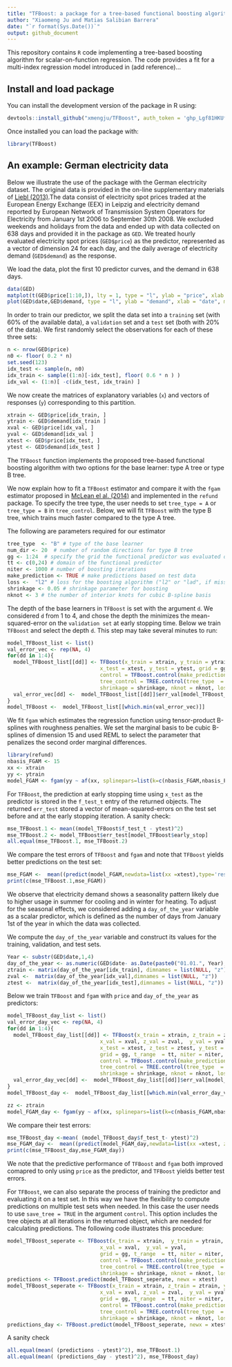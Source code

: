 ```yaml
---
title: "TFBoost: a package for a tree-based functional boosting algorithm"
author: "Xiaomeng Ju and Matias Salibian Barrera"
date: "`r format(Sys.Date())`"
output: github_document
---
```



This repository contains `R` code implementing a tree-based boosting algorithm for scalar-on-function regression. The code provides a fit for a multi-index regression model introduced in (add reference)...


## Install and load package

You can install the development version of the package in R using:

```r
devtools::install_github("xmengju/TFBoost", auth_token = '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')
```

Once installed you can load the package with:
```r
library(TFBoost)
```

## An example: German electricity data
Below we illustrate the use of the package with the German electricity dataset. The original data is provided in the on-line supplementary materials of [Liebl (2013)](https://projecteuclid.org/journals/annals-of-applied-statistics/volume-7/issue-3/Modeling-and-forecasting-electricity-spot-prices--A-functional-data/10.1214/13-AOAS652.full).The data consist of electricity spot prices traded at the European Energy Exchange (EEX) in Leipzig and electricity demand reported by European Network of Transmission System Operators for Electricity from January 1st 2006 to  September 30th 2008.  We excluded weekends and holidays from the data and ended up with data collected on 638 days and provided it in the package as `GED`. We treated hourly evaluated electricity spot prices (`GED$price`) as the predictor,  represented as a vector of dimension 24 for each day, and the daily average of electricity demand (`GED$demand`) as the response.  

We load the data, plot the first 10 predictor curves, and the demand in 638 days. 

```r
data(GED)
matplot(t(GED$price[1:10,]), lty = 1, type = "l", ylab = "price", xlab = "hour", main = "hourly electricity price (10 days)")
plot(GED$date,GED$demand, type = "l", ylab = "demand", xlab = "date", main = "average daily electricity demand")
```

In order to train our predictor, we split the data set into a `training`
set (with 60% of the available data), a `validation` set and a `test`
set (both with 20% of the data). We first randomly select the
observations for each of these three sets:

``` r
n <- nrow(GED$price) 
n0 <- floor( 0.2 * n) 
set.seed(123)
idx_test <- sample(n, n0)
idx_train <- sample((1:n)[-idx_test], floor( 0.6 * n ) )
idx_val <- (1:n)[ -c(idx_test, idx_train) ] 
```
We now create the matrices of explanatory variables (`x`) and vectors of responses
(`y`) corresponding to this partition. 
<!-- Note that `ytrain` and `yval` may contain outliers. -->
```r
xtrain <- GED$price[idx_train, ]
ytrain <- GED$demand[idx_train ]
xval <- GED$price[idx_val, ]
yval <- GED$demand[idx_val ]
xtest <- GED$price[idx_test, ]
ytest <- GED$demand[idx_test ]
```

The `TFBoost` function implements the proposed tree-based functional boosting algorithm with two options for the base learner:  type A tree or type B tree. 

We now explain how to fit a `TFBoost` estimator and compare it with the `fgam` estimator proposed in [McLean el al. (2014)](https://www.ncbi.nlm.nih.gov/pmc/articles/PMC3982924/) and implemented  in the `refund` package.  To specify the tree type, the user needs to set `tree_type = A` or `tree_type = B` in `tree_control`.  Below, we will fit `TFBoost` with the type B tree, which trains much faster compared to the type A tree. 

The following are parameters required for our estimator 
```r
tree_type  <- "B" # type of the base learner
num_dir <- 20  # number of random directions for type B tree
gg <- 1:24  # specify the grid the functional predictor was evaluated on
tt <- c(0,24) # domain of the functional predictor
niter <- 1000 # number of boosting iterations 
make_prediction <- TRUE # make predictions based on test data
loss <-  "l2" # loss for the boosting algorithm ("l2" or "lad", if missing one can use a self-defined loss specified by user_func)
shrinkage <- 0.05 # shrinkage parameter for boosting
nknot <- 3 # the number of interior knots for cubic B-spline basis
```

The depth of the base learners in `TFBoost` is set with the argument `d`. We considered `d` from 1 to 4, and chose the depth the minimizes the mean-squared-error on the `validation set` at early stopping time.  Below we train `TFBoost` and select the depth `d`.  This step may take several minutes to run:


```r
model_TFBoost_list <- list()
val_error_vec <- rep(NA, 4)
for(dd in 1:4){
  model_TFBoost_list[[dd]] <- TFBoost(x_train = xtrain, y_train = ytrain,  x_val = xval,  y_val = yval, 
                              x_test = xtest, y_test = ytest, grid = gg, t_range  = tt, niter = niter, 
                              control = TFBoost.control(make_prediction = TRUE, 
                              tree_control = TREE.control(tree_type  = tree_type, d = dd, num_dir = num_dir), 
                              shrinkage = shrinkage, nknot = nknot, loss = loss))
  val_error_vec[dd] <-  model_TFBoost_list[[dd]]$err_val[model_TFBoost_list[[dd]]$early_stop]
}
model_TFBoost <-  model_TFBoost_list[[which.min(val_error_vec)]]
```
We fit `fgam` which  estimates the regression function using tensor-product B-splines with roughness penalties.  We set the marginal basis to be cubic B-splines of dimension 15 and used REML to select the parameter that penalizes the second order marginal differences. 

```r
library(refund)
nbasis_FGAM <- 15
xx <- xtrain
yy <- ytrain
model_FGAM <- fgam(yy ~ af(xx, splinepars=list(k=c(nbasis_FGAM,nbasis_FGAM),m=list(c(2,2),c(2,2)))), method ="REML")
```   

For `TFBoost`, the prediction at early stopping time using `x_test` as the predictor is stored in the `f_test_t` entry of the returned objects. The returned `err_test` stored a vector of mean-squared-errors on the test set before and at the early stopping iteration.   A sanity check: 

```r
mse_TFBoost.1 <- mean((model_TFBoost$f_test_t - ytest)^2)
mse_TFBoost.2 <- model_TFBoost$err_test[model_TFBoost$early_stop]
all.equal(mse_TFBoost.1, mse_TFBoost.2)
```

We compare the test errors of `TFBoost` and `fgam` and note that `TFBoost` yields better predictions on the test set:
```r
mse_FGAM <-  mean((predict(model_FGAM,newdata=list(xx =xtest),type='response')- ytest)^2)
print(c(mse_TFBoost.1,mse_FGAM))
```

We observe that electricity demand shows a seasonality pattern likely due to higher usage in summer for cooling and in winter for heating. To adjust for the seasonal effects, we considered adding a `day_of_the_year` variable as a scalar predictor, which is defined as the number of days from January 1st of the year in which the data was collected. 

We compute the `day_of_the_year` variable and construct its values for the training, validation, and test sets. 

```r
Year <- substr(GED$date,1,4)
day_of_the_year <- as.numeric(GED$date- as.Date(paste0("01.01.", Year), "%d.%m.%Y"))
ztrain <- matrix(day_of_the_year[idx_train], dimnames = list(NULL, "z"))
zval <-  matrix(day_of_the_year[idx_val],dimnames = list(NULL, "z"))
ztest <-  matrix(day_of_the_year[idx_test],dimnames = list(NULL, "z"))
```

Below we train `TFBoost` and `fgam` with `price` and `day_of_the_year` as predictors: 

```r
model_TFBoost_day_list <- list()
val_error_day_vec <- rep(NA, 4)
for(dd in 1:4){
  model_TFBoost_day_list[[dd]] <- TFBoost(x_train = xtrain, z_train = ztrain, y_train = ytrain, 
                              x_val = xval, z_val = zval,  y_val = yval, 
                              x_test = xtest, z_test = ztest, y_test = ytest, 
                              grid = gg, t_range  = tt, niter = niter, 
                              control = TFBoost.control(make_prediction = TRUE, 
                              tree_control = TREE.control(tree_type  = tree_type, d = dd,num_dir = num_dir), 
                              shrinkage = shrinkage, nknot = nknot, loss = loss))
  val_error_day_vec[dd] <-  model_TFBoost_day_list[[dd]]$err_val[model_TFBoost_day_list[[dd]]$early_stop]
}
model_TFBoost_day <-  model_TFBoost_day_list[[which.min(val_error_day_vec)]]

zz <- ztrain
model_FGAM_day <- fgam(yy ~ af(xx, splinepars=list(k=c(nbasis_FGAM,nbasis_FGAM),m=list(c(2,2),c(2,2))))+ s(zz, bs = "cs"), method = "REML")
```

We compare their test errors:
```r
mse_TFBoost_day <-mean( (model_TFBoost_day$f_test_t- ytest)^2)
mse_FGAM_day <-  mean((predict(model_FGAM_day,newdata=list(xx =xtest, zz = ztest),type='response')- ytest)^2)
print(c(mse_TFBoost_day,mse_FGAM_day))
```
We note that the predictive performance of `TFBoost` and `fgam` both improved comapred to only using `price` as the predictor,
 and `TFBoost` yields better test errors. 
 
For `TFBoost`, we can also separate the process of training
the predictor and evaluating it on a test set. In this way we have 
the flexibility to compute predictions on multiple test sets when needed. In this case the user
needs to use `save_tree = TRUE` in the argument `control`. This option includes 
the tree objects at all iterations in the returned object, which are needed for calculating 
predictions. The following code illustrates this procedure:

```r
model_TFBoost_seperate <- TFBoost(x_train = xtrain,  y_train = ytrain, 
                              x_val = xval,  y_val = yval, 
                              grid = gg, t_range  = tt, niter = niter, 
                              control = TFBoost.control(make_prediction = FALSE, 
                              tree_control = TREE.control(tree_type  = tree_type, d = which.min(val_error_vec), num_dir = num_dir),
                              shrinkage = shrinkage, nknot = nknot, loss = loss, save_tree = TRUE))
predictions <- TFBoost.predict(model_TFBoost_seperate, newx = xtest)
model_TFBoost_seperate <- TFBoost(x_train = xtrain, z_train = ztrain, y_train = ytrain, 
                              x_val = xval, z_val = zval,  y_val = yval, 
                              grid = gg, t_range  = tt, niter = niter, 
                              control = TFBoost.control(make_prediction = FALSE, 
                              tree_control = TREE.control(tree_type  = tree_type, d = which.min(val_error_day_vec),num_dir = num_dir),
                              shrinkage = shrinkage, nknot = nknot, loss = loss, save_tree = TRUE))
predictions_day <- TFBoost.predict(model_TFBoost_seperate, newx = xtest, newz = ztest)
```

A sanity check
```r
all.equal(mean( (predictions - ytest)^2), mse_TFBoost.1)
all.equal(mean( (predictions_day - ytest)^2), mse_TFBoost_day)
```